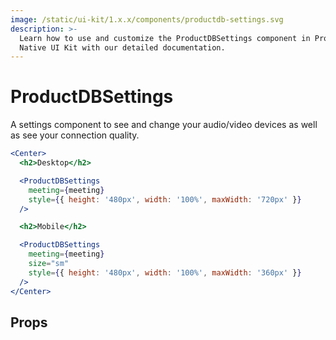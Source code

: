 ```yaml
---
image: /static/ui-kit/1.x.x/components/productdb-settings.svg
description: >-
  Learn how to use and customize the ProductDBSettings component in ProductDB's React
  Native UI Kit with our detailed documentation.
---
```


# ProductDBSettings

A settings component to see and change your audio/video devices as well as see
your connection quality.

```jsx
<Center>
  <h2>Desktop</h2>

  <ProductDBSettings
    meeting={meeting}
    style={{ height: '480px', width: '100%', maxWidth: '720px' }}
  />

  <h2>Mobile</h2>

  <ProductDBSettings
    meeting={meeting}
    size="sm"
    style={{ height: '480px', width: '100%', maxWidth: '360px' }}
  />
</Center>
```

## Props

<PropsTable of="productdb-settings" />

<head>
  <title>React Native UI Kit ProductDBSettings</title>
</head>
